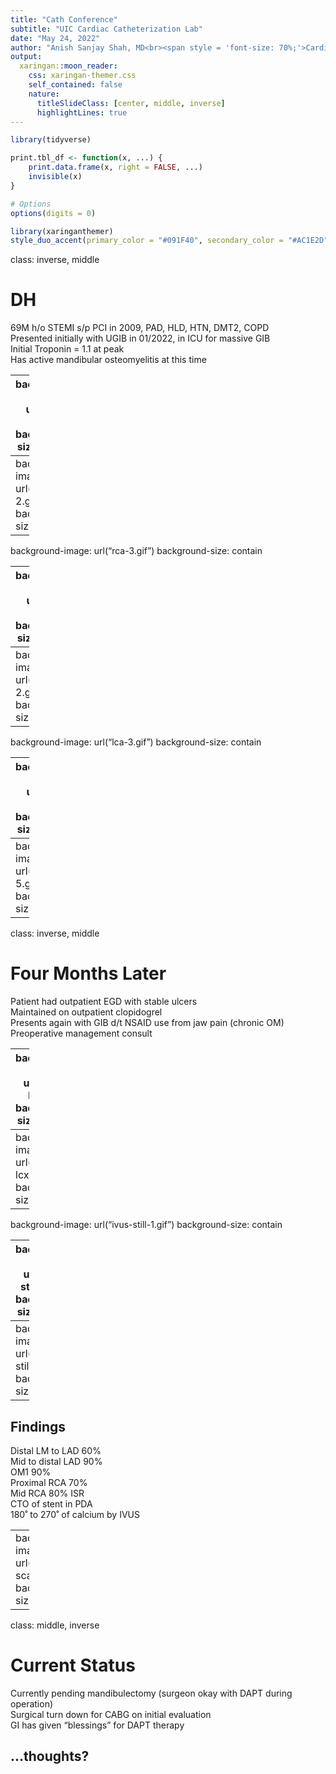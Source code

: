 ```yaml
---
title: "Cath Conference"
subtitle: "UIC Cardiac Catheterization Lab"
date: "May 24, 2022"
author: "Anish Sanjay Shah, MD<br><span style = 'font-size: 70%;'>Cardiology Fellow<br>University of Illinois at Chicago</span>"
output:
  xaringan::moon_reader:
    css: xaringan-themer.css
    self_contained: false
    nature:
      titleSlideClass: [center, middle, inverse]
      highlightLines: true
---
```


```r
library(tidyverse)

print.tbl_df <- function(x, ...) {
	print.data.frame(x, right = FALSE, ...)
	invisible(x)
}

# Options
options(digits = 0)
```

```r
library(xaringanthemer)
style_duo_accent(primary_color = "#091F40", secondary_color = "#AC1E2D")
```

class: inverse, middle

# DH

69M h/o STEMI s/p PCI in 2009, PAD, HLD, HTN, DMT2, COPD  
Presented initially with UGIB in 01/2022, in ICU for massive GIB  
Initial Troponin = 1.1 at peak  
Has active mandibular osteomyelitis at this time

---
background-image: url("rca-1.gif")
background-size: contain

---
background-image: url("rca-2.gif")
background-size: contain

---
background-image: url("rca-3.gif")
background-size: contain

---
background-image: url("lca-1.gif")
background-size: contain

---
background-image: url("lca-2.gif")
background-size: contain

---
background-image: url("lca-3.gif")
background-size: contain

---
background-image: url("lca-4.gif")
background-size: contain

---
background-image: url("lca-5.gif")
background-size: contain

---
class: inverse, middle

# Four Months Later

Patient had outpatient EGD with stable ulcers  
Maintained on outpatient clopidogrel  
Presents again with GIB d/t NSAID use from jaw pain (chronic OM)  
Preoperative management consult  

---
background-image: url("ivus-lad.gif")
background-size: contain

---
background-image: url("ivus-lcx.gif")
background-size: contain

---
background-image: url("ivus-still-1.gif")
background-size: contain

---
background-image: url("ivus-still-2.gif")
background-size: contain

---
background-image: url("ivus-still-3.gif")
background-size: contain

---

## Findings

Distal LM to LAD 60%  
Mid to distal LAD 90%  
OM1 90%  
Proximal RCA 70%  
Mid RCA 80% ISR  
CTO of stent in PDA  
180˚ to 270˚ of calcium by IVUS  

---
background-image: url("ct-scan.gif")
background-size: contain

---
class: middle, inverse

# Current Status

Currently pending mandibulectomy (surgeon okay with DAPT during operation)  
Surgical turn down for CABG on initial evaluation  
GI has given "blessings" for DAPT therapy

## ...thoughts?